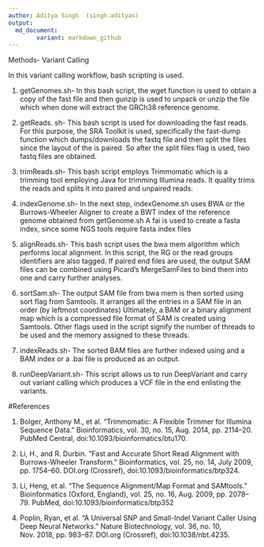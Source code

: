 ```yaml
---
author: Aditya Singh  (singh.adityas)
output:
  md_document:
        variant: markdown_github
---
```


Methods- Variant Calling

In this variant calling workflow, bash scripting is used. 

1. getGenomes.sh- In this bash script, the wget function is used to obtain a copy of the fast file and then gunzip is used to unpack or unzip the file which when done will extract the GRCh38 reference genome. 

2. getReads. sh- This bash script is used for downloading the fast reads. For this purpose, the SRA Toolkit is used, specifically the fast-dump function which dumps/downloads the fastq file and then split the files since the layout of the is paired. So after the split files flag is used, two fastq files are obtained. 

3. trimReads.sh- This bash script employs Trimmomatic which is a trimming tool employing Java for trimming Illumina reads. It quality trims the reads and splits it into paired and unpaired reads. 

4. indexGenome.sh- In the next step, indexGenome.sh uses BWA or the Burrows-Wheeler Aligner to create a BWT index of the reference genome obtained from getGenome.sh A fai is used to create a fasta index, since some NGS tools require fasta index files

5. alignReads.sh- This bash script uses the bwa mem algorithm which performs local alignment. In this script, the RG or the read groups identifiers are also tagged. If paired end files are used, the output SAM files can be combined using Picard's MergeSamFiles to bind them into one and carry further analyses. 

6. sortSam.sh- The output SAM file from bwa mem is then sorted using sort flag from Samtools. It arranges all the entries in a SAM file in an order (by leftmost coordinates) Ultimately, a BAM or a binary alignment map which is a compressed file format of SAM is created using Samtools. Other flags used in the script signify the number of threads to be used and the memory assigned to these threads. 

7. indexReads.sh- The sorted BAM files are further indexed using and a BAM index or a .bai file is produced as an output. 

8. runDeepVariant.sh- This script allows us to run DeepVariant and carry out variant calling which produces a VCF file in the end enlisting the variants.  


#References

1. Bolger, Anthony M., et al. “Trimmomatic: A Flexible Trimmer for Illumina Sequence Data.” Bioinformatics, vol. 30, no. 15, Aug. 2014, pp. 2114–20. PubMed Central, doi:10.1093/bioinformatics/btu170.

2. Li, H., and R. Durbin. “Fast and Accurate Short Read Alignment with Burrows-Wheeler Transform.” Bioinformatics, vol. 25, no. 14, July 2009, pp. 1754–60. DOI.org (Crossref), doi:10.1093/bioinformatics/btp324.

3. Li, Heng, et al. “The Sequence Alignment/Map Format and SAMtools.” Bioinformatics (Oxford, England), vol. 25, no. 16, Aug. 2009, pp. 2078–79. PubMed, doi:10.1093/bioinformatics/btp352

4. Poplin, Ryan, et al. “A Universal SNP and Small-Indel Variant Caller Using Deep Neural Networks.” Nature Biotechnology, vol. 36, no. 10, Nov. 2018, pp. 983–87. DOI.org (Crossref), doi:10.1038/nbt.4235.
